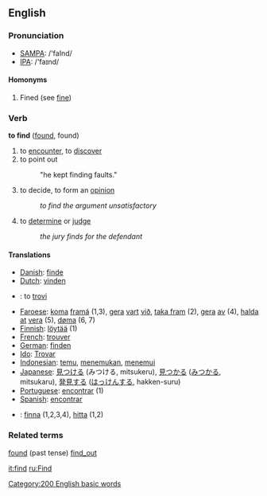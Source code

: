 ==English==

===Pronunciation===
*[[w:SAMPA|SAMPA]]: /'faInd/
*[[w:IPA|IPA]]: /'faɪnd/

====Homonyms====
# Fined (see [[fine]])

===Verb===
'''to find''' ([[found]], found)

# to [[encounter]], to [[discover]]
# to point out
#:"he kept finding faults."
# to decide, to form an [[opinion]]
#:''to find the argument unsatisfactory''
# to [[determine]] or [[judge]]
#: ''the jury finds for the defendant''

====Translations====
*[[Danish]]: [[finde]]
*[[Dutch]]: [[vinden]]
* {{eo}} : to [[trovi]]
*[[Faroese]]: [[koma]] [[framá]] (1,3), [[gera]] [[vart]] [[við]], [[taka fram]] (2), [[gera]] [[av]] (4), [[halda]] [[at]] [[vera]] (5), [[døma]] (6, 7)
*[[Finnish]]: [[löytää]] (1)
*[[French]]: [[trouver]]
*[[German]]: [[finden]]
*[[Ido]]: [[Trovar]]
*[[Indonesian]]: [[temu]], [[temu|menemukan]], [[temu|menemui]]
*[[Japanese]]: [[見つける]] (みつける, mitsukeru), [[見つかる]] ([[みつかる]], mitsukaru), [[発見]]する ([[はっけん]]する, hakken-suru)
*[[Portuguese]]: [[encontrar]] (1)
*[[Spanish]]: [[encontrar]]
*{{sv}}: [[finna]] (1,2,3,4),  [[hitta]] (1,2)

===Related terms===
[[found]] (past tense)
[[find_out]]

[[it:find]]
[[ru:Find]]


[[Category:200 English basic words]]